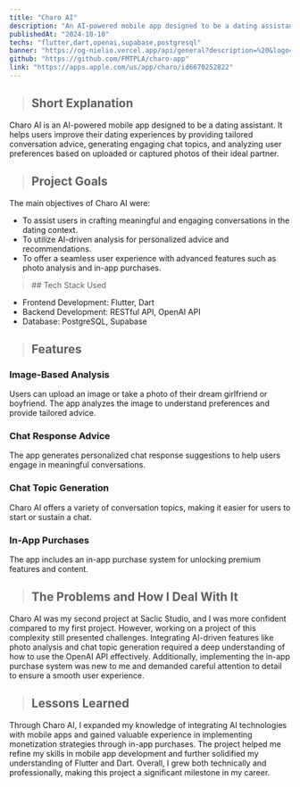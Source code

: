 ```yaml
---
title: "Charo AI"
description: "An AI-powered mobile app designed to be a dating assistant. It helps users improve their dating experiences by providing tailored conversation advice, generating engaging chat topics, and analyzing user preferences."
publishedAt: "2024-10-10"
techs: "flutter,dart,openai,supabase,postgresql"
banner: "https://og-nielio.vercel.app/api/general?description=%20&logo=https%3A%2F%2Fog-nielio.vercel.app%2Fimages%2Flogo.png&logoWidth=150&siteName=Charo%20AI&theme=dark"
github: "https://github.com/FMTPLA/charo-app"
link: "https://apps.apple.com/us/app/charo/id6670252822"
---
```


> ## Short Explanation

Charo AI is an AI-powered mobile app designed to be a dating assistant. It helps users improve their dating experiences 
by providing tailored conversation advice, generating engaging chat topics, and analyzing user preferences based on 
uploaded or captured photos of their ideal partner.

> ## Project Goals

The main objectives of Charo AI were:

- To assist users in crafting meaningful and engaging conversations in the dating context.
- To utilize AI-driven analysis for personalized advice and recommendations.
- To offer a seamless user experience with advanced features such as photo analysis and in-app purchases.

<blockquote className="with-icons">
   ## Tech Stack Used
   <div className="not-prose mt-2">
      <TechIcons techs={["flutter","dart","openai","supabase","postgresql"]} />
   </div>
</blockquote>

- Frontend Development: Flutter, Dart
- Backend Development: RESTful API, OpenAI API
- Database: PostgreSQL, Supabase

> ## Features

### Image-Based Analysis

Users can upload an image or take a photo of their dream girlfriend or boyfriend. The app analyzes the image to understand preferences and provide tailored advice.

### Chat Response Advice

The app generates personalized chat response suggestions to help users engage in meaningful conversations.

### Chat Topic Generation

Charo AI offers a variety of conversation topics, making it easier for users to start or sustain a chat.

### In-App Purchases

The app includes an in-app purchase system for unlocking premium features and content.

> ## The Problems and How I Deal With It

Charo AI was my second project at Saclic Studio, and I was more confident compared to my first project. However, 
working on a project of this complexity still presented challenges. Integrating AI-driven features like photo analysis 
and chat topic generation required a deep understanding of how to use the OpenAI API effectively. Additionally, 
implementing the in-app purchase system was new to me and demanded careful attention to detail to ensure a smooth 
user experience.

> ## Lessons Learned

Through Charo AI, I expanded my knowledge of integrating AI technologies with mobile apps and gained valuable experience 
in implementing monetization strategies through in-app purchases. The project helped me refine my skills in mobile app
development and further solidified my understanding of Flutter and Dart. Overall, I grew both technically and 
professionally, making this project a significant milestone in my career.
